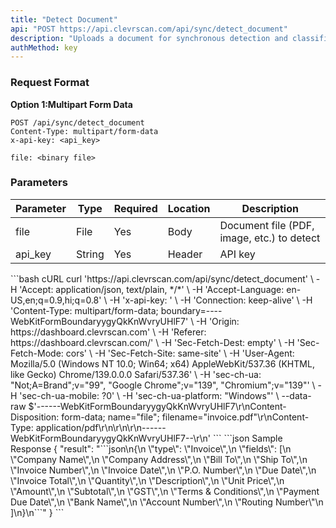 ```yaml
---
title: "Detect Document"
api: "POST https://api.clevrscan.com/api/sync/detect_document"
description: "Uploads a document for synchronous detection and classification. Returns detection results immediately (blocking request)."
authMethod: key
---
```


### Request Format

**Option 1:Multipart Form Data**

```http
POST /api/sync/detect_document
Content-Type: multipart/form-data
x-api-key: <api_key>

file: <binary file>
```

### Parameters

| Parameter | Type   | Required | Location | Description                                |
| --------- | ------ | -------- | -------- | ------------------------------------------ |
| file      | File   | Yes      | Body     | Document file (PDF, image, etc.) to detect |
| api\_key  | String | Yes      | Header   |  API key                     |


<RequestExample>
```bash cURL
curl 'https://api.clevrscan.com/api/sync/detect_document' \
  -H 'Accept: application/json, text/plain, */*' \
  -H 'Accept-Language: en-US,en;q=0.9,hi;q=0.8' \
  -H 'x-api-key: <api_key>' \
  -H 'Connection: keep-alive' \
  -H 'Content-Type: multipart/form-data; boundary=----WebKitFormBoundaryygyQkKnWvryUHlF7' \
  -H 'Origin: https://dashboard.clevrscan.com' \
  -H 'Referer: https://dashboard.clevrscan.com/' \
  -H 'Sec-Fetch-Dest: empty' \
  -H 'Sec-Fetch-Mode: cors' \
  -H 'Sec-Fetch-Site: same-site' \
  -H 'User-Agent: Mozilla/5.0 (Windows NT 10.0; Win64; x64) AppleWebKit/537.36 (KHTML, like Gecko) Chrome/139.0.0.0 Safari/537.36' \
  -H 'sec-ch-ua: "Not;A=Brand";v="99", "Google Chrome";v="139", "Chromium";v="139"' \
  -H 'sec-ch-ua-mobile: ?0' \
  -H 'sec-ch-ua-platform: "Windows"' \
  --data-raw $'------WebKitFormBoundaryygyQkKnWvryUHlF7\r\nContent-Disposition: form-data; name="file"; filename="invoice.pdf"\r\nContent-Type: application/pdf\r\n\r\n\r\n------WebKitFormBoundaryygyQkKnWvryUHlF7--\r\n'
  ```
  </RequestExample>

<ResponseExample>
```json Sample Response
{
    "result": "```json\n{\n  \"type\": \"Invoice\",\n  \"fields\": [\n    \"Company Name\",\n    \"Company Address\",\n    \"Bill To\",\n    \"Ship To\",\n    \"Invoice Number\",\n    \"Invoice Date\",\n    \"P.O. Number\",\n    \"Due Date\",\n    \"Invoice Total\",\n    \"Quantity\",\n    \"Description\",\n    \"Unit Price\",\n    \"Amount\",\n    \"Subtotal\",\n    \"GST\",\n    \"Terms & Conditions\",\n    \"Payment Due Date\",\n    \"Bank Name\",\n    \"Account Number\",\n    \"Routing Number\"\n  ]\n}\n```"
}
```
</ResponseExample>